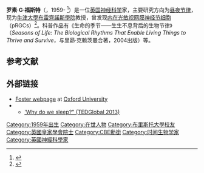 {{Infobox scientist
  | name = Russell Foster
  | image = Russell_G_Foster_-_EdSciFest_2014_(20).JPG
| birth_date = {{birth date and age|df=yes|1959|08|19}}
| birth_place = 英格兰[[漢普郡|漢普郡]]
| nationality = 英国
| workplaces = [[牛津大学|牛津大学]]
| alma_mater = [[布里斯托尔大学|布里斯托尔大学]]
| thesis_title      = An investigation of the extraretinal photoreceptors mediating photoperiodic induction in the Japanese quail (Coturnix coturnix japonica)
  | thesis_url        = http://pmt-eu.hosted.exlibrisgroup.com/primo_library/libweb/action/display.do?doc=44BU_LMS_DS000380488&vid=44BU_VU1
  | thesis_year       = 1978
  | doctoral_advisor  =
  | academic_advisors = [[Brian_Follett|Brian Follett]]
| awards = Honma Prize (Japan), David G. Cogan Award (USA), Zoological Society Scientific and Edridge-Green Medals (UK)
| website           = {{URL|ndcn.ox.ac.uk/team/russell-foster}}
  | spouse = Elizabeth Ann Downes
| children = 3
|honorific_suffix=[[Order_of_the_British_Empire|CBE]], [[Royal_Society|FRS]] [[Academy_of_Medical_Sciences|FMedSci]] 
|field=[[神经科学|神经科学]]
  | doctoral_student  =
  }}

'''罗素·G·福斯特'''（{{lang-en|Russell Grant Foster}}，1959- <ref>{{cite web|url=http://www.dellam.com/english/CH/CHELTENHAM+FESTIVALS.html|title=Dellam Corporate Information Limited, England|first=Professor|last=Footprint|access-date=2020-10-08|archive-date=2017-08-16|archive-url=https://web.archive.org/web/20170816012858/http://www.dellam.com/english/CH/CHELTENHAM+FESTIVALS.html|dead-url=no}}</ref>）是一位[[英国|英国]][[神经科学|神经科学]]家，主要研究方向为[[昼夜节律|昼夜节律]]，现为[[牛津大學布雷齊諾斯學院|牛津大學布雷齊諾斯學院]]教授，曾发现[[内在光敏视网膜神经节细胞|内在光敏视网膜神经节细胞]]（pRGCs）<ref name="Oxford">{{cite web|url=https://www.neuroscience.ox.ac.uk/research-directory/russell-foster|title=Russell Foster, BSc, PhD, FRS|year=2008|work=Oxford Neuroscience|publisher=The Medical Sciences Division, University of Oxford|archive-url=https://web.archive.org/web/20201129173926/https://www.neuroscience.ox.ac.uk/research-directory/russell-foster|archive-date=2020-11-29|accessdate=2010-01-24|dead-url=no}}</ref>。科普作品有《生命的季节——生生不息背后的生物节律》（''Seasons of Life: The Biological Rhythms That Enable Living Things to Thrive and Survive''，与里昴·克赖茨曼合著，2004出版）等。

== 参考文献 ==
{{Reflist}}
==外部链接==
* [https://www.ndcn.ox.ac.uk/team/russell-foster Foster webpage] {{Wayback|url=https://www.ndcn.ox.ac.uk/team/russell-foster |date=20210414061706 }} at [[Oxford_University|Oxford University]]
* {{TED speaker}}
** [http://www.ted.com/talks/russell_foster_why_do_we_sleep 'Why do we sleep?" (TEDGlobal 2013)] {{Wayback|url=http://www.ted.com/talks/russell_foster_why_do_we_sleep |date=20210501192018 }}

{{Authority control}}

{{DEFAULTSORT:Foster, Russell G.}}

[[Category:1959年出生|Category:1959年出生]]
[[Category:在世人物|Category:在世人物]]
[[Category:布里斯托大學校友|Category:布里斯托大學校友]]
[[Category:英國皇家學會院士|Category:英國皇家學會院士]]
[[Category:CBE勳銜|Category:CBE勳銜]]
[[Category:时间生物学家|Category:时间生物学家]]
[[Category:英國神經科學家|Category:英國神經科學家]]